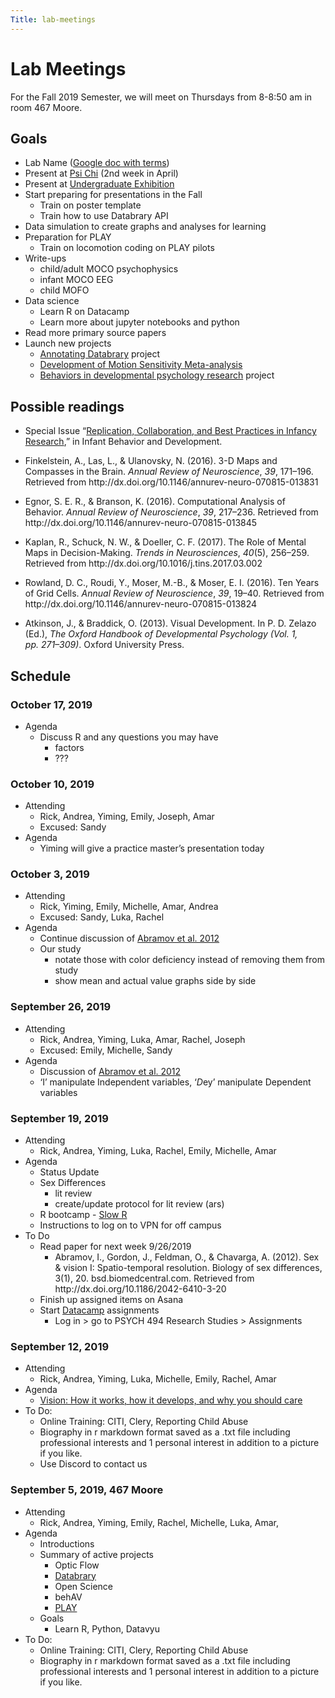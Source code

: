 ```yaml
---
Title: lab-meetings
---
```


# Lab Meetings

For the Fall 2019 Semester, we will meet on Thursdays from 8-8:50 am in room 467 Moore.

## Goals

- Lab Name ([Google doc with terms](https://docs.google.com/document/d/1s3UZ7g3vR8vZja5EIu1sFraG5oOKZUQDG54wjqUMNDE/edit?usp=sharing))
- Present at [Psi Chi](https://sites.psu.edu/psichi/research-conference-2/) (2nd week in April)
- Present at [Undergraduate Exhibition](https://undergradresearch.psu.edu/resources/opportunities/undergraduate-exhibition)
- Start preparing for presentations in the Fall  
    - Train on poster template
    - Train how to use Databrary API
- Data simulation to create graphs and analyses for learning
- Preparation for PLAY
    - Train on locomotion coding on PLAY pilots
- Write-ups
    - child/adult MOCO psychophysics
    - infant MOCO EEG
    - child MOFO
- Data science
    - Learn R on Datacamp
    - Learn more about jupyter notebooks and python
- Read more primary source papers
- Launch new projects
    - [Annotating Databrary](https://github.com/gilmore-lab/annotating-databrary) project
    - [Development of Motion Sensitivity Meta-analysis](https://github.com/gilmore-lab/motion-metaanalysis)
    - [Behaviors in developmental psychology research](https://github.com/dev-psych-behavior) project

## Possible readings

- Special Issue “[Replication, Collaboration, and Best Practices in Infancy Research](https://www.sciencedirect.com/journal/infant-behavior-and-development/special-issue/10RZSSM6DGN),” in Infant Behavior and Development.

- Finkelstein, A., Las, L., & Ulanovsky, N. (2016). 3-D Maps and Compasses in the Brain. *Annual Review of Neuroscience*, *39*, 171–196. Retrieved from http://dx.doi.org/10.1146/annurev-neuro-070815-013831
- Egnor, S. E. R., & Branson, K. (2016). Computational Analysis of Behavior. *Annual Review of Neuroscience*, *39*, 217–236. Retrieved from http://dx.doi.org/10.1146/annurev-neuro-070815-013845
- Kaplan, R., Schuck, N. W., & Doeller, C. F. (2017). The Role of Mental Maps in Decision-Making. *Trends in Neurosciences*, *40*(5), 256–259. Retrieved from http://dx.doi.org/10.1016/j.tins.2017.03.002
- Rowland, D. C., Roudi, Y., Moser, M.-B., & Moser, E. I. (2016). Ten Years of Grid Cells. *Annual Review of Neuroscience*, *39*, 19–40. Retrieved from http://dx.doi.org/10.1146/annurev-neuro-070815-013824
- Atkinson, J., & Braddick, O. (2013). Visual Development. In P. D. Zelazo (Ed.), *The Oxford Handbook of Developmental Psychology (Vol. 1, pp. 271–309)*. Oxford University Press.

## Schedule

### October 17, 2019
- Agenda
    - Discuss R and any questions you may have
        - factors
        - ???

### October 10, 2019
- Attending
    - Rick, Andrea, Yiming, Emily, Joseph, Amar
    - Excused: Sandy
- Agenda
    - Yiming will give a practice master's presentation today


### October 3, 2019

- Attending
    - Rick, Yiming, Emily, Michelle, Amar, Andrea
    - Excused: Sandy, Luka, Rachel
- Agenda
    - Continue discussion of [Abramov et al. 2012](talk-slides/abramov-etal-2012.html)
    - Our study 
        - notate those with color deficiency instead of removing them from study
        - show mean and actual value graphs side by side
        


### September 26, 2019

- Attending
    - Rick, Andrea, Yiming, Luka, Amar, Rachel, Joseph
    - Excused: Emily, Michelle, Sandy
- Agenda
    - Discussion of [Abramov et al. 2012](talk-slides/abramov-etal-2012.html)
    - 'I' manipulate Independent variables, '*D*ey' manipulate Dependent variables
    

### September 19, 2019

- Attending
    - Rick, Andrea, Yiming, Luka, Rachel, Emily, Michelle, Amar
- Agenda
    - Status Update
    - Sex Differences 
        - lit review
        - create/update protocol for lit review (ars)
    - R bootcamp - [Slow R](https://psu-psychology.github.io/r-bootcamp-2019/talks/slow-r.html)
    - Instructions to log on to VPN for off campus
- To Do
    - Read paper for next week 9/26/2019
        - Abramov, I., Gordon, J., Feldman, O., & Chavarga, A. (2012). Sex & vision I: Spatio-temporal resolution. Biology of sex differences, 3(1), 20. bsd.biomedcentral.com. Retrieved from http://dx.doi.org/10.1186/2042-6410-3-20
    - Finish up assigned items on Asana
    - Start [Datacamp](https://www.datacamp.com) assignments
        - Log in > go to PSYCH 494 Research Studies > Assignments
        
### September 12, 2019

- Attending
    - Rick, Andrea, Yiming, Luka, Michelle, Emily, Rachel, Amar
- Agenda
    - [Vision: How it works, how it develops, and why you should care](https://gilmore-lab.github.io/csd-vision-2019-09-05/)

- To Do:
    - Online Training: CITI, Clery, Reporting Child Abuse
    - Biography in r markdown format saved as a .txt file including professional interests and 1 personal interest in addition to a picture if you like.
    - Use Discord to contact us

### September 5, 2019, 467 Moore

- Attending
    - Rick, Andrea, Yiming, Emily, Rachel, Michelle, Luka, Amar,
- Agenda
    - Introductions
    - Summary of active projects
        - Optic Flow
        - [Databrary](https://nyu.databrary.org/)
        - Open Science
        - behAV
        - [PLAY](play-project.org)
    - Goals
        - Learn R, Python, Datavyu
- To Do:
    - Online Training: CITI, Clery, Reporting Child Abuse
    - Biography in r markdown format saved as a .txt file including professional interests and 1 personal interest in addition to a picture if you like.

